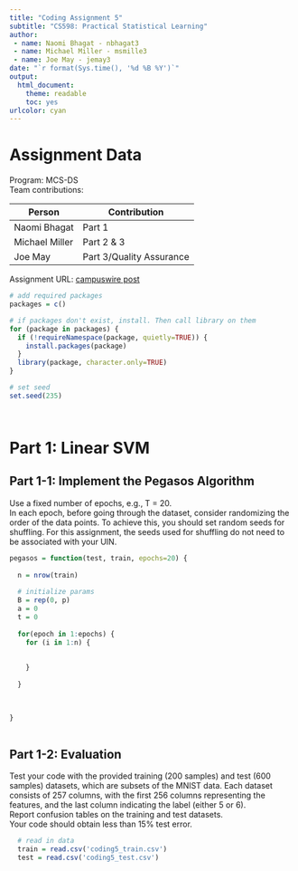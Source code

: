 ```yaml
---
title: "Coding Assignment 5"
subtitle: "CS598: Practical Statistical Learning"
author: 
 - name: Naomi Bhagat - nbhagat3
 - name: Michael Miller - msmille3
 - name: Joe May - jemay3
date: "`r format(Sys.time(), '%d %B %Y')`"
output:
  html_document:
    theme: readable
    toc: yes
urlcolor: cyan
---
```


# Assignment Data
Program: MCS-DS  
Team contributions:

| Person         | Contribution |
|----------      |----------|
| Naomi Bhagat   | Part 1 |
| Michael Miller | Part 2 & 3|
| Joe May        | Part 3/Quality Assurance  |

Assignment URL: [campuswire post](https://campuswire.com/c/G06C55090/feed/602)





```r
# add required packages
packages = c()

# if packages don't exist, install. Then call library on them
for (package in packages) {
  if (!requireNamespace(package, quietly=TRUE)) {
    install.packages(package)
  }
  library(package, character.only=TRUE)
}

# set seed
set.seed(235)




```


# Part 1: Linear SVM 
## Part 1-1: Implement the Pegasos Algorithm  
Use a fixed number of epochs, e.g., T = 20.  
In each epoch, before going through the dataset, consider randomizing the order of the data points. To achieve this, you should set random seeds for shuffling. For this assignment, the seeds used for shuffling do not need to be associated with your UIN.

```r

pegasos = function(test, train, epochs=20) {
  
  n = nrow(train)
  
  # initialize params
  B = rep(0, p)
  a = 0
  t = 0
  
  for(epoch in 1:epochs) {
    for (i in 1:n) {
      
      
    }
    
  }
  
  
  
}



```


## Part 1-2: Evaluation 
Test your code with the provided training (200 samples) and test (600 samples) datasets, which are subsets of the MNIST data. Each dataset consists of 257 columns, with the first 256 columns representing the features, and the last column indicating the label (either 5 or 6).  
Report confusion tables on the training and test datasets.  
Your code should obtain less than 15% test error.  

```r
  # read in data
  train = read.csv('coding5_train.csv')
  test = read.csv('coding5_test.csv')




```

